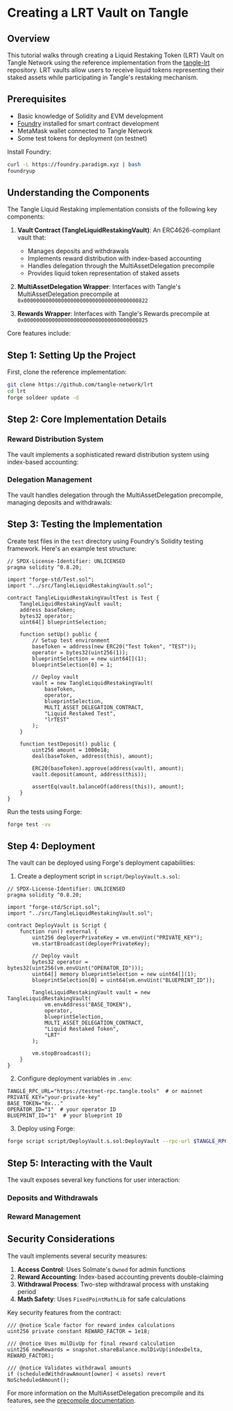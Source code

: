 
# Creating a LRT Vault on Tangle

## Overview

This tutorial walks through creating a Liquid Restaking Token (LRT) Vault on Tangle Network using the reference implementation from the [tangle-lrt](https://github.com/tangle-network/lrt) repository. LRT vaults allow users to receive liquid tokens representing their staked assets while participating in Tangle's restaking mechanism.

## Prerequisites

- Basic knowledge of Solidity and EVM development
- [Foundry](https://book.getfoundry.sh/) installed for smart contract development
- MetaMask wallet connected to Tangle Network
- Some test tokens for deployment (on testnet)

Install Foundry:

```bash
curl -L https://foundry.paradigm.xyz | bash
foundryup
```

## Understanding the Components

The Tangle Liquid Restaking implementation consists of the following key components:

1. **Vault Contract (TangleLiquidRestakingVault)**: An ERC4626-compliant vault that:

   - Manages deposits and withdrawals
   - Implements reward distribution with index-based accounting
   - Handles delegation through the MultiAssetDelegation precompile
   - Provides liquid token representation of staked assets

2. **MultiAssetDelegation Wrapper**: Interfaces with Tangle's MultiAssetDelegation precompile at `0x0000000000000000000000000000000000000822`
3. **Rewards Wrapper**: Interfaces with Tangle's Rewards precompile at `0x0000000000000000000000000000000000000825`

Core features include:

<GithubFileReaderDisplay
  url="https://github.com/tangle-network/lrt/blob/main/src/TangleLiquidRestakingVault.sol"
  title="Solidity Interface for Tangle Liquid Restaking Vault"
  fromLine={12}
  toLine={44}
/>

## Step 1: Setting Up the Project

First, clone the reference implementation:

```bash
git clone https://github.com/tangle-network/lrt
cd lrt
forge soldeer update -d
```

## Step 2: Core Implementation Details

### Reward Distribution System

The vault implements a sophisticated reward distribution system using index-based accounting:

<GithubFileReaderDisplay
  url="https://github.com/tangle-network/lrt/blob/main/src/TangleLiquidRestakingVault.sol"
  title="Solidity Interface for Tangle Liquid Restaking Vault"
  fromLine={504}
  toLine={522}
/>

### Delegation Management

The vault handles delegation through the MultiAssetDelegation precompile, managing deposits and withdrawals:

<GithubFileReaderDisplay
  url="https://github.com/tangle-network/lrt/blob/main/src/TangleLiquidRestakingVault.sol"
  title="Solidity Interface for Tangle Liquid Restaking Vault"
  fromLine={251}
  toLine={283}
/>

## Step 3: Testing the Implementation

Create test files in the `test` directory using Foundry's Solidity testing framework. Here's an example test structure:

```solidity
// SPDX-License-Identifier: UNLICENSED
pragma solidity ^0.8.20;

import "forge-std/Test.sol";
import "../src/TangleLiquidRestakingVault.sol";

contract TangleLiquidRestakingVaultTest is Test {
    TangleLiquidRestakingVault vault;
    address baseToken;
    bytes32 operator;
    uint64[] blueprintSelection;

    function setUp() public {
        // Setup test environment
        baseToken = address(new ERC20("Test Token", "TEST"));
        operator = bytes32(uint256(1));
        blueprintSelection = new uint64[](1);
        blueprintSelection[0] = 1;

        // Deploy vault
        vault = new TangleLiquidRestakingVault(
            baseToken,
            operator,
            blueprintSelection,
            MULTI_ASSET_DELEGATION_CONTRACT,
            "Liquid Restaked Test",
            "lrTEST"
        );
    }

    function testDeposit() public {
        uint256 amount = 1000e18;
        deal(baseToken, address(this), amount);

        ERC20(baseToken).approve(address(vault), amount);
        vault.deposit(amount, address(this));

        assertEq(vault.balanceOf(address(this)), amount);
    }
}
```

Run the tests using Forge:

```bash
forge test -vv
```

## Step 4: Deployment

The vault can be deployed using Forge's deployment capabilities:

1. Create a deployment script in `script/DeployVault.s.sol`:

```solidity
// SPDX-License-Identifier: UNLICENSED
pragma solidity ^0.8.20;

import "forge-std/Script.sol";
import "../src/TangleLiquidRestakingVault.sol";

contract DeployVault is Script {
    function run() external {
        uint256 deployerPrivateKey = vm.envUint("PRIVATE_KEY");
        vm.startBroadcast(deployerPrivateKey);

        // Deploy vault
        bytes32 operator = bytes32(uint256(vm.envUint("OPERATOR_ID")));
        uint64[] memory blueprintSelection = new uint64[](1);
        blueprintSelection[0] = uint64(vm.envUint("BLUEPRINT_ID"));

        TangleLiquidRestakingVault vault = new TangleLiquidRestakingVault(
            vm.envAddress("BASE_TOKEN"),
            operator,
            blueprintSelection,
            MULTI_ASSET_DELEGATION_CONTRACT,
            "Liquid Restaked Token",
            "LRT"
        );

        vm.stopBroadcast();
    }
}
```

2. Configure deployment variables in `.env`:

```env
TANGLE_RPC_URL="https://testnet-rpc.tangle.tools"  # or mainnet
PRIVATE_KEY="your-private-key"
BASE_TOKEN="0x..."
OPERATOR_ID="1"  # your operator ID
BLUEPRINT_ID="1"  # your blueprint ID
```

3. Deploy using Forge:

```bash
forge script script/DeployVault.s.sol:DeployVault --rpc-url $TANGLE_RPC_URL --broadcast
```

## Step 5: Interacting with the Vault

The vault exposes several key functions for user interaction:

### Deposits and Withdrawals

<GithubFileReaderDisplay
  url="https://github.com/tangle-network/lrt/blob/main/src/TangleLiquidRestakingVault.sol"
  title="Solidity Interface for Tangle Liquid Restaking Vault"
  fromLine={357}
  toLine={388}
/>

### Reward Management

<GithubFileReaderDisplay
  url="https://github.com/tangle-network/lrt/blob/main/src/TangleLiquidRestakingVault.sol"
  title="Solidity Interface for Tangle Liquid Restaking Vault"
  fromLine={197}
  toLine={226}
/>

## Security Considerations

The vault implements several security measures:

1. **Access Control**: Uses Solmate's `Owned` for admin functions
2. **Reward Accounting**: Index-based accounting prevents double-claiming
3. **Withdrawal Process**: Two-step withdrawal process with unstaking period
4. **Math Safety**: Uses `FixedPointMathLib` for safe calculations

Key security features from the contract:

```solidity
/// @notice Scale factor for reward index calculations
uint256 private constant REWARD_FACTOR = 1e18;

/// @notice Uses mulDivUp for final reward calculation
uint256 newRewards = snapshot.shareBalance.mulDivUp(indexDelta, REWARD_FACTOR);

/// @notice Validates withdrawal amounts
if (scheduledWithdrawAmount[owner] < assets) revert NoScheduledAmount();
```

For more information on the MultiAssetDelegation precompile and its features, see the [precompile documentation](../../developers/precompiles/features/multi-asset-delegation.mdx).
